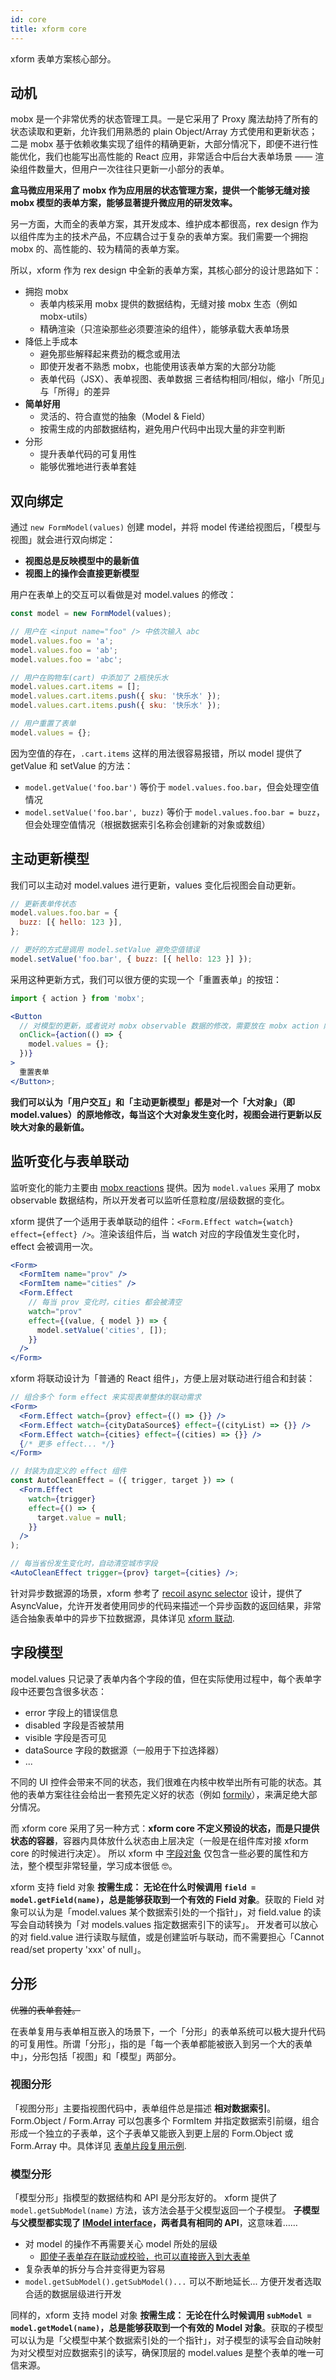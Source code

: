 ```yaml
---
id: core
title: xform core
---
```


xform 表单方案核心部分。

## 动机

mobx 是一个非常优秀的状态管理工具。一是它采用了 Proxy 魔法劫持了所有的状态读取和更新，允许我们用熟悉的 plain Object/Array 方式使用和更新状态；二是 mobx 基于依赖收集实现了组件的精确更新，大部分情况下，即便不进行性能优化，我们也能写出高性能的 React 应用，非常适合中后台大表单场景 —— 渲染组件数量大，但用户一次往往只更新一小部分的表单。

**盒马微应用采用了 mobx 作为应用层的状态管理方案，提供一个能够无缝对接 mobx 模型的表单方案，能够显著提升微应用的研发效率。**

另一方面，大而全的表单方案，其开发成本、维护成本都很高，rex design 作为以组件库为主的技术产品，不应耦合过于复杂的表单方案。我们需要一个拥抱 mobx 的、高性能的、较为精简的表单方案。

所以，xform 作为 rex design 中全新的表单方案，其核心部分的设计思路如下：

- 拥抱 mobx
  - 表单内核采用 mobx 提供的数据结构，无缝对接 mobx 生态（例如 mobx-utils）
  - 精确渲染（只渲染那些必须要渲染的组件），能够承载大表单场景
- 降低上手成本
  - 避免那些解释起来费劲的概念或用法
  - 即使开发者不熟悉 mobx，也能使用该表单方案的大部分功能
  - 表单代码（JSX）、表单视图、表单数据 三者结构相同/相似，缩小「所见」与「所得」的差异
- **简单好用**
  - 灵活的、符合直觉的抽象（Model & Field）
  - 按需生成的内部数据结构，避免用户代码中出现大量的非空判断
- 分形
  - 提升表单代码的可复用性
  - 能够优雅地进行表单套娃

## 双向绑定

通过 `new FormModel(values)` 创建 model，并将 model 传递给视图后，「模型与视图」就会进行双向绑定：

- **视图总是反映模型中的最新值**
- **视图上的操作会直接更新模型**

用户在表单上的交互可以看做是对 model.values 的修改：

```jsx
const model = new FormModel(values);

// 用户在 <input name="foo" /> 中依次输入 abc
model.values.foo = 'a';
model.values.foo = 'ab';
model.values.foo = 'abc';

// 用户在购物车(cart) 中添加了 2瓶快乐水
model.values.cart.items = [];
model.values.cart.items.push({ sku: '快乐水' });
model.values.cart.items.push({ sku: '快乐水' });

// 用户重置了表单
model.values = {};
```

因为空值的存在，`.cart.items` 这样的用法很容易报错，所以 model 提供了 getValue 和 setValue 的方法：

- `model.getValue('foo.bar')` 等价于 `model.values.foo.bar`，但会处理空值情况
- `model.setValue('foo.bar', buzz)` 等价于 `model.values.foo.bar = buzz`，但会处理空值情况（根据数据索引名称会创建新的对象或数组）

## 主动更新模型

我们可以主动对 model.values 进行更新，values 变化后视图会自动更新。

```jsx
// 更新表单传状态
model.values.foo.bar = {
  buzz: [{ hello: 123 }],
};

// 更好的方式是调用 model.setValue 避免空值错误
model.setValue('foo.bar', { buzz: [{ hello: 123 }] });
```

采用这种更新方式，我们可以很方便的实现一个「重置表单」的按钮：

```jsx
import { action } from 'mobx';

<Button
  // 对模型的更新，或者说对 mobx observable 数据的修改，需要放在 mobx action 内
  onClick={action(() => {
    model.values = {};
  })}
>
  重置表单
</Button>;
```

**我们可以认为「用户交互」和「主动更新模型」都是对一个「大对象」（即 model.values）的原地修改，每当这个大对象发生变化时，视图会进行更新以反映大对象的最新值。**

## 监听变化与表单联动

监听变化的能力主要由 [mobx reactions](https://mobx.js.org/reactions.html) 提供。因为 `model.values` 采用了 mobx observable 数据结构，所以开发者可以监听任意粒度/层级数据的变化。

xform 提供了一个适用于表单联动的组件：`<Form.Effect watch={watch} effect={effect} />`。渲染该组件后，当 watch 对应的字段值发生变化时，effect 会被调用一次。

```jsx
<Form>
  <FormItem name="prov" />
  <FormItem name="cities" />
  <Form.Effect
    // 每当 prov 变化时，cities 都会被清空
    watch="prov"
    effect={(value, { model }) => {
      model.setValue('cities', []);
    }}
  />
</Form>
```

xform 将联动设计为「普通的 React 组件」，方便上层对联动进行组合和封装：

```jsx
// 组合多个 form effect 来实现表单整体的联动需求
<Form>
  <Form.Effect watch={prov} effect={() => {}} />
  <Form.Effect watch={cityDataSource$} effect={(cityList) => {}} />
  <Form.Effect watch={cities} effect={(cities) => {}} />
  {/* 更多 effect... */}
</Form>
```

```jsx
// 封装为自定义的 effect 组件
const AutoCleanEffect = ({ trigger, target }) => (
  <Form.Effect
    watch={trigger}
    effect={() => {
      target.value = null;
    }}
  />
);

// 每当省份发生变化时，自动清空城市字段
<AutoCleanEffect trigger={prov} target={cities} />;
```

针对异步数据源的场景，xform 参考了 [recoil async selector](https://recoiljs.org/docs/api-reference/core/selector#asynchronous-selectors) 设计，提供了 AsyncValue，允许开发者使用同步的代码来描述一个异步函数的返回结果，非常适合抽象表单中的异步下拉数据源，具体详见 [xform 联动](effects#异步数据源).

## 字段模型

model.values 只记录了表单内各个字段的值，但在实际使用过程中，每个表单字段中还要包含很多状态：

- error 字段上的错误信息
- disabled 字段是否被禁用
- visible 字段是否可见
- dataSource 字段的数据源（一般用于下拉选择器）
- ...

不同的 UI 控件会带来不同的状态，我们很难在内核中枚举出所有可能的状态。其他的表单方案往往会给出一套预先定义好的状态（例如 [formily](https://github.com/alibaba/formily/blob/d772523574bda50a9ecf42e92ca6f17a0f4a6422/packages/core/src/models/Field.ts#L121-L146)），来满足绝大部分情况。

而 xform core 采用了另一种方式：**xform core 不定义预设的状态，而是只提供状态的容器**，容器内具体放什么状态由上层决定（一般是在组件库对接 xform core 的时候进行决定）。 所以 xform 中 [字段对象](api#field) 仅包含一些必要的属性和方法，整个模型非常轻量，学习成本很低 🤓。

xform 支持 field 对象 **按需生成： 无论在什么时候调用 `field = model.getField(name)`，总是能够获取到一个有效的 Field 对象**。获取的 Field 对象可以认为是「model.values 某个数据索引处的一个指针」，对 field.value 的读写会自动转换为「对 models.values 指定数据索引下的读写」。 开发者可以放心的对 field.value 进行读取与赋值，或是创建监听与联动，而不需要担心「Cannot read/set property 'xxx' of null」。

## 分形

~~优雅的表单套娃。~~

在表单复用与表单相互嵌入的场景下，一个「分形」的表单系统可以极大提升代码的可复用性。所谓「分形」，指的是「每一个表单都能被嵌入到另一个大的表单中」，分形包括「视图」和「模型」两部分。

### 视图分形

「视图分形」主要指视图代码中，表单组件总是描述 **相对数据索引**。Form.Object / Form.Array 可以包裹多个 FormItem 并指定数据索引前缀，组合形成一个独立的子表单，这个子表单又能嵌入到更上层的 Form.Object 或 Form.Array 中。具体详见 [表单片段复用示例](advanced#表单片段复用).

### 模型分形

「模型分形」指模型的数据结构和 API 是分形友好的。 xform 提供了 `model.getSubModel(name)` 方法，该方法会基于父模型返回一个子模型。 **子模型与父模型都实现了 [IModel interface](api#imodel)，两者具有相同的 API**，这意味着……

- 对 model 的操作不再需要关心 model 所处的层级
  - [即使子表单存在联动或校验，也可以直接嵌入到大表单](biz#数组元素内部联动)
- 复杂表单的拆分与合并变得更为容易
- `model.getSubModel().getSubModel()...` 可以不断地延长... 方便开发者选取合适的数据层级进行开发

同样的，xform 支持 model 对象 **按需生成： 无论在什么时候调用 `subModel = model.getModel(name)`，总是能够获取到一个有效的 Model 对象**。获取的子模型可以认为是「父模型中某个数据索引处的一个指针」，对子模型的读写会自动映射为对父模型对应数据索引的读写，确保顶层的 model.values 是整个表单的唯一可信来源。
